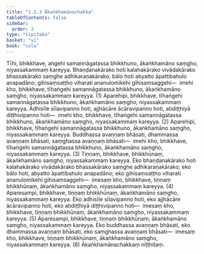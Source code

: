```yaml
---
title: "1.2.3 Ākaṅkhamānachakka"
tableOfContents: false
sidebar:
  order: 3
type: "tipitaka"
basket: "vi"
book: "cula"
---
```



<DynamicBreadcrumb />

<Division number="15" book="cula" bookNo="4" page="18">

<Paragraph number="93" book="cula">
Tīhi, bhikkhave, aṅgehi samannāgatassa bhikkhuno, ākaṅkhamāno saṃgho, niyassakammaṃ kareyya. Bhaṇḍanakārako hoti kalahakārako vivādakārako bhassakārako saṃghe adhikaraṇakārako; bālo hoti abyatto āpattibahulo anapadāno; gihisaṃsaṭṭho viharati ananulomikehi gihisaṃsaggehi—  imehi kho, bhikkhave, tīhaṅgehi samannāgatassa bhikkhuno, ākaṅkhamāno saṃgho, niyassakammaṃ kareyya. (1)
</Paragraph>

<Paragraph number="94" book="cula">
Aparehipi, bhikkhave, tīhaṅgehi samannāgatassa bhikkhuno, ākaṅkhamāno saṃgho, niyassakammaṃ kareyya. Adhisīle sīlavipanno hoti, ajjhācāre ācāravipanno hoti, atidiṭṭhiyā diṭṭhivipanno hoti—  imehi kho, bhikkhave, tīhaṅgehi samannāgatassa bhikkhuno, ākaṅkhamāno saṃgho, niyassakammaṃ kareyya. (2)
</Paragraph>

<Paragraph number="95" book="cula">
Aparehipi, bhikkhave, tīhaṅgehi samannāgatassa bhikkhuno, ākaṅkhamāno saṃgho, niyassakammaṃ kareyya. Buddhassa avaṇṇaṃ bhāsati, dhammassa avaṇṇaṃ bhāsati, saṃghassa avaṇṇaṃ bhāsati—  imehi kho, bhikkhave, tīhaṅgehi samannāgatassa bhikkhuno, ākaṅkhamāno saṃgho, niyassakammaṃ kareyya. (3)
</Paragraph>

<Paragraph number="96" book="cula">
Tiṇṇaṃ, bhikkhave, bhikkhūnaṃ, ākaṅkhamāno saṃgho, niyassakammaṃ kareyya. Eko bhaṇḍanakārako hoti kalahakārako vivādakārako bhassakārako saṃghe adhikaraṇakārako; eko bālo hoti, abyatto āpattibahulo anapadāno; eko gihisaṃsaṭṭho viharati ananulomikehi gihisaṃsaggehi—  imesaṃ kho, bhikkhave, tiṇṇaṃ bhikkhūnaṃ, ākaṅkhamāno saṃgho, niyassakammaṃ kareyya. (4)
</Paragraph>

<Paragraph number="97" book="cula">
Aparesampi, bhikkhave, tiṇṇaṃ bhikkhūnaṃ, ākaṅkhamāno saṃgho, niyassakammaṃ kareyya. Eko adhisīle sīlavipanno hoti, eko ajjhācāre ācāravipanno hoti, eko atidiṭṭhiyā diṭṭhivipanno hoti—  imesaṃ kho, bhikkhave, tiṇṇaṃ bhikkhūnaṃ, ākaṅkhamāno saṃgho, niyassakammaṃ kareyya. (5)
</Paragraph>

<Paragraph number="98" book="cula">
Aparesampi, bhikkhave, tiṇṇaṃ bhikkhūnaṃ, ākaṅkhamāno saṃgho, niyassakammaṃ kareyya. Eko buddhassa avaṇṇaṃ bhāsati, eko dhammassa avaṇṇaṃ bhāsati, eko saṃghassa avaṇṇaṃ bhāsati—  imesaṃ kho, bhikkhave, tiṇṇaṃ bhikkhūnaṃ, ākaṅkhamāno saṃgho, niyassakammaṃ kareyya. (6)

</Paragraph>
</Division>

<Paragraph number="99" type="center" book="cula">
Ākaṅkhamānachakkaṃ niṭṭhitaṃ.
</Paragraph>